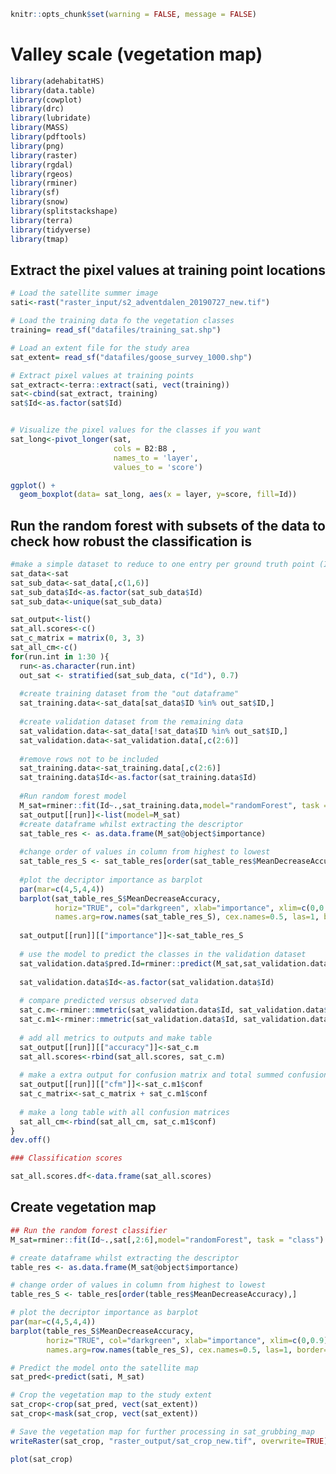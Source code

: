```r
knitr::opts_chunk$set(warning = FALSE, message = FALSE)
```

# Valley scale (vegetation map)

```r
library(adehabitatHS)
library(data.table)
library(cowplot)
library(drc)
library(lubridate)
library(MASS)
library(pdftools)
library(png)
library(raster)
library(rgdal)
library(rgeos)
library(rminer)
library(sf)
library(snow)
library(splitstackshape)
library(terra)
library(tidyverse)
library(tmap)
```

## Extract the pixel values at training point locations
```r
# Load the satellite summer image 
sati<-rast("raster_input/s2_adventdalen_20190727_new.tif")

# Load the training data fo the vegetation classes
training= read_sf("datafiles/training_sat.shp")

# Load an extent file for the study area
sat_extent= read_sf("datafiles/goose_survey_1000.shp")

# Extract pixel values at training points 
sat_extract<-terra::extract(sati, vect(training))
sat<-cbind(sat_extract, training)
sat$Id<-as.factor(sat$Id)


# Visualize the pixel values for the classes if you want 
sat_long<-pivot_longer(sat,
                       cols = B2:B8 ,
                       names_to = 'layer',
                       values_to = 'score')

ggplot() +
  geom_boxplot(data= sat_long, aes(x = layer, y=score, fill=Id))

```

## Run the random forest with subsets of the data to check how robust the classification is

```r
#make a simple dataset to reduce to one entry per ground truth point (ID column and class column)
sat_data<-sat
sat_sub_data<-sat_data[,c(1,6)]
sat_sub_data$Id<-as.factor(sat_sub_data$Id)
sat_sub_data<-unique(sat_sub_data)

sat_output<-list() 
sat_all.scores<-c()
sat_c_matrix = matrix(0, 3, 3)
sat_all_cm<-c()
for(run.int in 1:30 ){
  run<-as.character(run.int)
  out_sat <- stratified(sat_sub_data, c("Id"), 0.7)
  
  #create training dataset from the "out dataframe"
  sat_training.data<-sat_data[sat_data$ID %in% out_sat$ID,]
  
  #create validation dataset from the remaining data
  sat_validation.data<-sat_data[!sat_data$ID %in% out_sat$ID,]
  sat_validation.data<-sat_validation.data[,c(2:6)]
  
  #remove rows not to be included
  sat_training.data<-sat_training.data[,c(2:6)]
  sat_training.data$Id<-as.factor(sat_training.data$Id)
  
  #Run random forest model
  M_sat=rminer::fit(Id~.,sat_training.data,model="randomForest", task = "class")
  sat_output[[run]]<-list(model=M_sat)
  #create dataframe whilst extracting the descriptor 
  sat_table_res <- as.data.frame(M_sat@object$importance)
  
  #change order of values in column from highest to lowest
  sat_table_res_S <- sat_table_res[order(sat_table_res$MeanDecreaseAccuracy),] 
  
  #plot the decriptor importance as barplot
  par(mar=c(4,5,4,4))
  barplot(sat_table_res_S$MeanDecreaseAccuracy,
          horiz="TRUE", col="darkgreen", xlab="importance", xlim=c(0,0.9),
          names.arg=row.names(sat_table_res_S), cex.names=0.5, las=1, border=F)
  
  sat_output[[run]][["importance"]]<-sat_table_res_S
  
  # use the model to predict the classes in the validation dataset
  sat_validation.data$pred.Id=rminer::predict(M_sat,sat_validation.data)
  
  sat_validation.data$Id<-as.factor(sat_validation.data$Id)
  
  # compare predicted versus observed data
  sat_c.m<-rminer::mmetric(sat_validation.data$Id, sat_validation.data$pred.Id, metric=c("ALL"))
  sat_c.m1<-rminer::mmetric(sat_validation.data$Id, sat_validation.data$pred.Id, metric=c("CONF"))
  
  # add all metrics to outputs and make table
  sat_output[[run]][["accuracy"]]<-sat_c.m
  sat_all.scores<-rbind(sat_all.scores, sat_c.m)
  
  # make a extra output for confusion matrix and total summed confusion matrix
  sat_output[[run]][["cfm"]]<-sat_c.m1$conf
  sat_c_matrix<-sat_c_matrix + sat_c.m1$conf
  
  # make a long table with all confusion matrices
  sat_all_cm<-rbind(sat_all_cm, sat_c.m1$conf)
}
dev.off()

### Classification scores

sat_all.scores.df<-data.frame(sat_all.scores)
```

## Create vegetation map
```r
## Run the random forest classifier
M_sat=rminer::fit(Id~.,sat[,2:6],model="randomForest", task = "class")

# create dataframe whilst extracting the descriptor 
table_res <- as.data.frame(M_sat@object$importance)

# change order of values in column from highest to lowest
table_res_S <- table_res[order(table_res$MeanDecreaseAccuracy),] 

# plot the decriptor importance as barplot
par(mar=c(4,5,4,4))
barplot(table_res_S$MeanDecreaseAccuracy,
        horiz="TRUE", col="darkgreen", xlab="importance", xlim=c(0,0.9),
        names.arg=row.names(table_res_S), cex.names=0.5, las=1, border=F)

# Predict the model onto the satellite map
sat_pred<-predict(sati, M_sat)

# Crop the vegetation map to the study extent
sat_crop<-crop(sat_pred, vect(sat_extent))
sat_crop<-mask(sat_crop, vect(sat_extent))

# Save the vegetation map for further processing in sat_grubbing_map
writeRaster(sat_crop, "raster_output/sat_crop_new.tif", overwrite=TRUE)

```

```r
plot(sat_crop)
```






